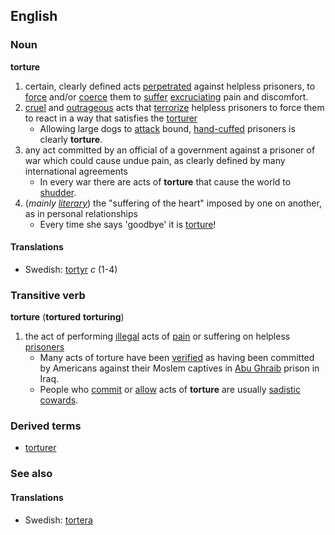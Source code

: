 == English ==
=== Noun ===
'''torture'''
# certain, clearly defined acts [[perpetrated]] against helpless prisoners, to [[force]] and/or [[coerce]] them to [[suffer]] [[excruciating]] pain and discomfort.
# [[cruel]] and [[outrageous]] acts that [[terrorize]] helpless prisoners to force them to react in a way that satisfies the [[torturer]]
#* Allowing large dogs to [[attack]] bound, [[hand-cuffed]] prisoners is clearly '''torture'''.
# any act committed by an official of a government against a prisoner of war which could cause undue pain, as clearly defined by many international agreements
#* In every war there are acts of '''torture''' that cause the world to [[shudder]].
# (''mainly [[literary]]'') the "suffering of the heart" imposed by one on another, as in personal relationships
#* Every time she says 'goodbye' it is [[torture]]!

==== Translations ====
*Swedish: [[tortyr]] ''c'' (1-4)

=== Transitive verb ===
'''torture''' ('''tortured''' '''torturing''')
# the act of performing [[illegal]] acts of [[pain]] or suffering on helpless [[prisoner]]s
#* Many acts of torture have been [[verified]] as having been committed by Americans against their Moslem captives in [[:w:Abu Ghraib|Abu Ghraib]] prison in Iraq.
#* People who [[commit]] or [[allow]] acts of '''torture''' are usually [[sadistic]] [[coward]]s.
=== Derived terms ===
*[[torturer]]
=== See also ===
{{pedialite}}
==== Translations ====
*Swedish: [[tortera]]